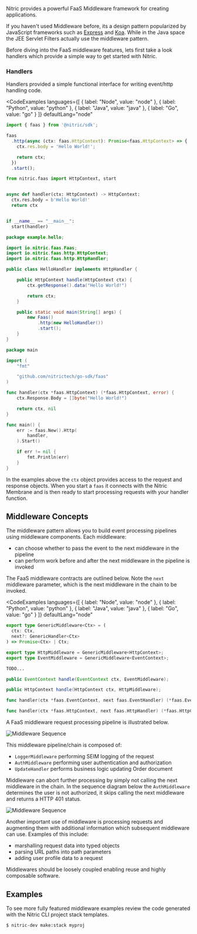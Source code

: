 Nitric provides a powerful FaaS Middleware framework for creating applications.

If you haven't used Middleware before, its a design pattern popularized by JavaScript frameworks such as [Express](https://expressjs.com/) and [Koa](https://koajs.com/). While in the Java space the JEE Servlet Filters actually use the middleware pattern.

Before diving into the FaaS middleware features, lets first take a look handlers which provide a simple way to get started with Nitric.

### Handlers

Handlers provided a simple functional interface for writing event/http handling code.

<CodeExamples
	languages={[
	{
		label: "Node",
		value: "node"
	},
	{
		label: "Python",
		value: "python"
	},
	{
		label: "Java",
		value: "java"
	},
	{
		label: "Go",
		value: "go"
	}
	]}
	defaultLang="node"
>
<CodeExample lang="node">

```typescript
import { faas } from '@nitric/sdk';

faas
  .http(async (ctx: faas.HttpContext): Promise<faas.HttpContext> => {
    ctx.res.body = 'Hello World!';

    return ctx;
  })
  .start();
```

</CodeExample>
<CodeExample lang="python">

```python
from nitric.faas import HttpContext, start


async def handler(ctx: HttpContext) -> HttpContext:
  ctx.res.body = b'Hello World!'
  return ctx


if __name__ == "__main__":
  start(handler)
```

</CodeExample>
<CodeExample lang="java">

```java
package example.hello;

import io.nitric.faas.Faas;
import io.nitric.faas.http.HttpContext;
import io.nitric.faas.http.HttpHandler;

public class HelloHandler implements HttpHandler {

    public HttpContext handle(HttpContext ctx) {
        ctx.getResponse().data("Hello World!")

        return ctx;
    }

    public static void main(String[] args) {
        new Faas()
            .http(new HelloHandler())
            .start();
    }
}
```

</CodeExample>
<CodeExample lang="go">

```go
package main

import (
	"fmt"

	"github.com/nitrictech/go-sdk/faas"
)

func handler(ctx *faas.HttpContext) (*faas.HttpContext, error) {
	ctx.Response.Body = []byte("Hello World!")

	return ctx, nil
}

func main() {
	err := faas.New().Http(
		handler,
	).Start()

	if err != nil {
		fmt.Println(err)
	}
}
```

</CodeExample>
</CodeExamples>

In the examples above the `ctx` object provides access to the request and response objects. When you start a `faas` it connects with the Nitric Membrane and is then ready to start processing requests with your handler function.

## Middleware Concepts

The middleware pattern allows you to build event processing pipelines using middleware components. Each middleware:

- can choose whether to pass the event to the next middleware in the pipeline
- can perform work before and after the next middleware in the pipeline is invoked

The FaaS middleware contracts are outlined below. Note the `next` middleware parameter, which is the next middleware in the chain to be invoked.

<CodeExamples
	languages={[
	{
		label: "Node",
		value: "node"
	},
	{
		label: "Python",
		value: "python"
	},
	{
		label: "Java",
		value: "java"
	},
	{
		label: "Go",
		value: "go"
	}
	]}
	defaultLang="node"
>
<CodeExample lang="node">

```typescript
export type GenericMiddleware<Ctx> = (
  ctx: Ctx,
  next?: GenericHandler<Ctx>
) => Promise<Ctx> | Ctx;

export type HttpMiddleware = GenericMiddleware<HttpContext>;
export type EventMiddleware = GenericMiddleware<EventContext>;
```

</CodeExample>
<CodeExample lang="python">

```python
TODO...
```

</CodeExample>
<CodeExample lang="java">

```java
public EventContext handle(EventContext ctx, EventMiddleware);

public HttpContext handle(HttpContext ctx, HttpMiddleware);
```

</CodeExample>
<CodeExample lang="go">

```go
func handler(ctx *faas.EventContext, next faas.EventHandler) (*faas.EventContext, error)

func handler(ctx *faas.HttpContext, next faas.HttpHandler) (*faas.HttpContext, error)
```

</CodeExample>
</CodeExamples>

A FaaS middleware request processing pipeline is illustrated below.

<img src="../../../assets/img/middleware-1.svg" alt="Middleware Sequence" />

This middleware pipeline/chain is composed of:

- `LoggerMiddleware` performing SEIM logging of the request
- `AuthMiddleware` performing user authentication and authorization
- `UpdateHandler` performs business logic updating Order document

Middleware can abort further processing by simply not calling the next middleware in the chain. In the sequence diagram below the `AuthMiddleware` determines the user is not authorized, it skips calling the next middleware and returns a HTTP 401 status.

<img src="../../../assets/img/middleware-2.svg" alt="Middleware Sequence" />

Another important use of middleware is processing requests and augmenting them with additional information which subsequent middleware can use. Examples of this include:

- marshalling request data into typed objects
- parsing URL paths into path parameters
- adding user profile data to a request

Middlewares should be loosely coupled enabling reuse and highly composable software.

## Examples

To see more fully featured middleware examples review the code generated with the Nitric CLI project stack templates.

```bash
$ nitric-dev make:stack myproj
```
